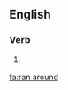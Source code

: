 ==English==

===Verb===
{{head|en|head=[[ran]] [[around]]}}

# {{en-simple past of|run around}}

[[fa:ran around]]